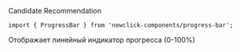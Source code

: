 

<Meta title='Компоненты' component={ProgressBar} />

<Title>
    ProgressBar ({name}@{version})
</Title>

<Status>
  Candidate Recommendation
</Status>

```tsx
import { ProgressBar } from 'newclick-components/progress-bar';
```

Отображает линейный индикатор прогресса (0-100%)

<Story name='ProgressBar'>
    <ProgressBar
        value={number('value', 40)}
        view={select('view', ['positive', 'negative'])}
    />
</Story>

<Props of={ProgressBar} />
